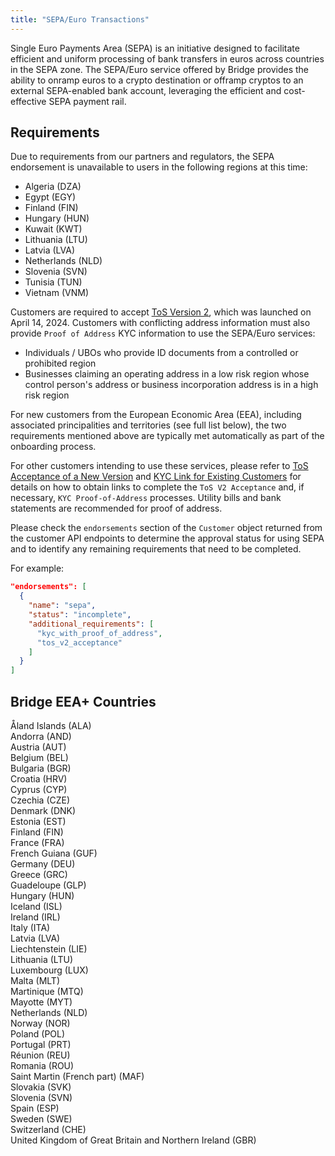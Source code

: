 ```yaml
---
title: "SEPA/Euro Transactions"
---
```


Single Euro Payments Area (SEPA) is an initiative designed to facilitate efficient and uniform processing of bank transfers in euros across countries in the SEPA zone. The SEPA/Euro service offered by Bridge provides the ability to onramp euros to a crypto destination or offramp cryptos to an external SEPA-enabled bank account, leveraging the efficient and cost-effective SEPA payment rail.

## **Requirements**

<Info>
  Due to requirements from our partners and regulators, the SEPA endorsement is unavailable to users in the following regions at this time:

  - Algeria (DZA)
  - Egypt (EGY)
  - Finland (FIN)
  - Hungary (HUN)
  - Kuwait (KWT)
  - Lithuania (LTU)
  - Latvia (LVA)
  - Netherlands (NLD)
  - Slovenia (SVN)
  - Tunisia (TUN)
  - Vietnam (VNM)
</Info>

Customers are required to accept [<u>ToS Version 2</u>](https://bridge.xyz/legal), which was launched on April 14, 2024. Customers with conflicting address information must also provide `Proof of Address` KYC information to use the SEPA/Euro services:

- Individuals / UBOs who provide ID documents from a controlled or prohibited region
- Businesses claiming an operating address in a low risk region whose control person's address or business incorporation address is in a high risk region

For new customers from the European Economic Area (EEA), including associated principalities and territories (see full list below), the two requirements mentioned above are typically met automatically as part of the onboarding process.

For other customers intending to use these services, please refer to [ToS Acceptance of a New Version](/platform/customers/customers/tos) and [KYC Link for Existing Customers](/platform/customers/customers/kyclinks) for details on how to obtain links to complete the `ToS V2 Acceptance` and, if necessary, `KYC Proof-of-Address` processes. Utility bills and bank statements are recommended for proof of address.

Please check the `endorsements` section of the `Customer` object returned from the customer API endpoints to determine the approval status for using SEPA and to identify any remaining requirements that need to be completed.

For example:

```json
"endorsements": [
  {
    "name": "sepa",
    "status": "incomplete",
    "additional_requirements": [
      "kyc_with_proof_of_address",
      "tos_v2_acceptance"
    ]
  }
]
```

## **Bridge EEA\+ Countries**

Åland Islands (ALA)\
Andorra (AND)\
Austria (AUT)\
Belgium (BEL)\
Bulgaria (BGR)\
Croatia (HRV)\
Cyprus (CYP)\
Czechia (CZE)\
Denmark (DNK)\
Estonia (EST)\
Finland (FIN)\
France (FRA)\
French Guiana (GUF)\
Germany (DEU)\
Greece (GRC)\
Guadeloupe (GLP)\
Hungary (HUN)\
Iceland (ISL)\
Ireland (IRL)\
Italy (ITA)\
Latvia (LVA)\
Liechtenstein (LIE)\
Lithuania (LTU)\
Luxembourg (LUX)\
Malta (MLT)\
Martinique (MTQ)\
Mayotte (MYT)\
Netherlands (NLD)\
Norway (NOR)\
Poland (POL)\
Portugal (PRT)\
Réunion (REU)\
Romania (ROU)\
Saint Martin (French part) (MAF)\
Slovakia (SVK)\
Slovenia (SVN)\
Spain (ESP)\
Sweden (SWE)\
Switzerland (CHE)\
United Kingdom of Great Britain and Northern Ireland (GBR)